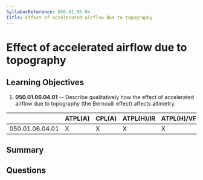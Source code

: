 ```yaml
---
SyllabusReference: 050.01.06.04
Title: Effect of accelerated airflow due to topography
---
```


# Effect of accelerated airflow due to topography

## Learning Objectives

1. **050.01.06.04.01** -- Describe qualitatively how the effect of accelerated
   airflow due to topography (the Bernoulli effect) affects altimetry.

|                 | ATPL(A) | CPL(A) | ATPL(H)/IR | ATPL(H)/VFR | CPL(H) | IR  | CBIR(A) |
| --------------- | ------- | ------ | ---------- | ----------- | ------ | --- | ------- |
| 050.01.06.04.01 | X       | X      | X          | X           | X      | X   | X       |

## Summary

## Questions
